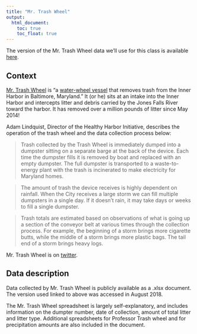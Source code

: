 ```yaml
---
title: "Mr. Trash Wheel"
output:
  html_document: 
    toc: true
    toc_float: true
---
```


The version of the Mr. Trash Wheel data we'll use for this class is available  [here](./data/Trash-Wheel-Collection-Totals-7-2020-2.xlsx).

## Context

[Mr. Trash Wheel](https://www.mrtrashwheel.com) is "a [water-wheel vessel](https://en.wikipedia.org/wiki/Mr._Trash_Wheel) that removes trash from the Inner Harbor in Baltimore, Maryland." It (or he) sits at an intake into the Inner Harbor and intercepts litter and debris carried by the Jones Falls River toward the harbor. It has removed over a million pounds of litter since May 2014!

Adam Lindquist, Director of the Healthy Harbor Initiative, describes the operation of the trash wheel and the data collection process below:

> Trash collected by the Trash Wheel is immediately dumped into a dumpster sitting on a separate barge at the back of the device. Each time the dumpster fills it is removed by boat and replaced with an empty dumpster. The full dumpster is transported to a waste-to-energy plant with the trash is incinerated to make electricity for Maryland homes. 

> The amount of trash the device receives is highly dependent on rainfall. When the City receives a large storm we can fill multiple dumpsters in a single day. If it doesn't rain, it may take days or weeks to fill a single dumpster.

> Trash totals are estimated based on observations of what is going up a section of the conveyor belt at various times through the collection process. For example, the beginning of a storm brings more cigarette butts, while the middle of a storm brings more plastic bags. The tail end of a storm brings heavy logs.

Mr. Trash Wheel is on [twitter](https://twitter.com/mrtrashwheel/).

## Data description

Data collected by Mr. Trash Wheel is publicly available as a .xlsx document. The version used linked to above was accessed in August 2018. 

The Mr. Trash Wheel spreadsheet is largely self-explanatory, and includes information on the dumpter number, date of collection, amount of total litter and litter type. Additional spreadsheets for Professor Trash wheel and for precipitation amounts are also included in the document. 

